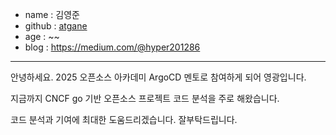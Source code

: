 - name : 김영준
- github : [atgane](https://github.com/atgane)
- age : ~~
- blog : https://medium.com/@hyper201286

---

안녕하세요. 2025 오픈소스 아카데미 ArgoCD 멘토로 참여하게 되어 영광입니다.

지금까지 CNCF go 기반 오픈소스 프로젝트 코드 분석을 주로 해왔습니다.

코드 분석과 기여에 최대한 도움드리겠습니다. 잘부탁드립니다.
